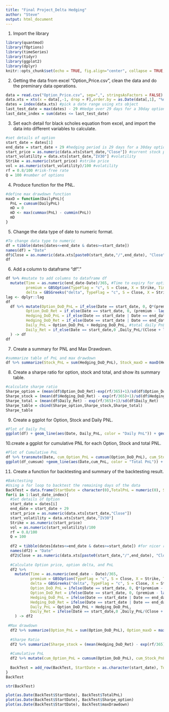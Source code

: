 ```yaml
---
title: "Final Project_Delta Hedging"
author: "Steve"
output: html_document
---
```


1. Import the library
```r
library(quantmod)
library(fOptions)
library(timeSeries)
library(tidyr)
library(ggplot2)
library(dplyr)
knitr::opts_chunk$set(echo = TRUE, fig.align="center", collapse = TRUE, cache = TRUE)
```

2. Getting the data from excel "Option_Price.csv", clean the data and do the preminary data operations.
```r
data = read.csv("Option_Price.csv", sep=",", stringsAsFactors = FALSE)
data.xts = xts(x = data[,-1, drop = F],order.by = as.Date(data[,1], "%d-%B-%y")) #Create xts object
dates = index(data.xts) #pick a date range using xts object
last_test_date = max(dates) - 29 #Hedge over 29 days for a 30day option
last_date_index = sum(dates <= last_test_date)

```

3. Set each detail for black scholes equation from excel, and import the data into different variables to calculate.
```r
#set details of option
start_date = dates[1]
end_date = start_date + 29 #hedging period is 29 days for a 30day option
start_price = as.numeric(data.xts[start_date,"Close"]) #current stock price
start_volatility = data.xts[start_date,"IV30"] #volatility
Strike = as.numeric(start_price) #strike price
vol = as.numeric(start_volatility)/100 #volatility
rf = 0.8/100 #risk-free rate
Q = 100 #number of options

```

4. Produce function for the PNL.
```r
#define max drawdown function
maxD = function(DailyPnL){
  PnL = cumsum(DailyPnL)
  mD = 0
  mD <- max(cummax(PnL) - cummin(PnL))
  mD
}
```

5. Change the data type of date to numeric format. 

```r
#To change data type to numeric
df = tibble(dates[dates<=end_date & dates>=start_date]) 
names(df) = "Date"
df$Close = as.numeric(data.xts[paste0(start_date,"/",end_date), "Close"])
df
```

6. Add a column to dataframe "df"."
```r

df %>% #mutate to add columns to dataframe df
  mutate(Time = as.numeric(end_date-Date)/365, #Time to expiry for option price calculation
         premium = GBSOption(TypeFlag = "c", S = Close, X = Strike, Time = Time, r = rf, b = 0, sigma = vol)@price, #Calculating call option price
         delta = GBSGreeks("delta", TypeFlag = "c", S = Close, X = Strike, Time = Time, r = rf, b = 0, sigma = vol)) -> df #Calculating option delta
lag <- dplyr::lag
df
  df %>% mutate(Option_DoD_PnL = if_else(Date == start_date, 0, Q*(premium - lag(premium))), #daily option PnL
         Option_DoD_Ret = if_else(Date == start_date, 0, (premium - lag(premium))/lag(premium)), #daily option PnL expressed as returns
         Hedging_DoD_PnL = if_else(Date == start_date | Date == end_date, 0, Q*lag(delta)*(lag(Close)-Close)), #daily hedging PnL
         Hedging_DoD_Ret = if_else(Date == start_date | Date == end_date, 0, (lag(Close)-Close)/Close), #daily hedging PnL expressed as returns
         Daily_PnL = Option_DoD_PnL + Hedging_DoD_PnL, #total daily PnL
         Daily_Ret = if_else(Date == start_date,0 ,Daily_PnL/(Close + lag(premium))) #total daily PnL expressed as returns
  ) -> df 
df
```

7. Create a summary for PNL and Max Drawdown.
```r
#summarize table of PnL and max drawdown
df %>% summarize(Stock_PnL = sum(Hedging_DoD_PnL), Stock_maxD = maxD(Hedging_DoD_PnL), Option_PnL = sum(Option_DoD_PnL), Option_maxD = maxD(Option_DoD_PnL), PnL = sum(Daily_PnL), maxDrawdown = maxD(Daily_PnL)) 

```

8. Create a sharpe ratio for option, stock and total, and show its summary table.
```r
#calculate sharpe ratio
Sharpe_option = (mean(df$Option_DoD_Ret)-exp(rf/365)+1)/sd(df$Option_DoD_Ret)
Sharpe_stock = (mean(df$Hedging_DoD_Ret) - exp(rf/365)+1)/sd(df$Hedging_DoD_Ret)
Sharpe_total = (mean(df$Daily_Ret) - exp(rf/365)+1)/sd(df$Daily_Ret)
Sharpe_table = cbind(Sharpe_option,Sharpe_stock,Sharpe_total)
Sharpe_table
```

9. Create a ggplot for Option, Stock and Daily PNL.
```r
#Plot of Daily PnL
ggplot(df) + geom_line(aes(Date, Daily_PnL, color = "Daily PnL")) + geom_line(aes(Date, Hedging_DoD_PnL, color = "Stock PnL")) + geom_line(aes(Date, Option_DoD_PnL, color = "Option PnL")) + ggtitle("Plot of Daily PnL") +   scale_color_manual(name = "Daily PnL", values = c("Daily PnL" = "black", "Stock PnL"="green", "Option PnL"="blue"))


```

10.create a ggplot for cumulative PNL for each Option, Stock and total PNL.
```r
#Plot of Cumulative PnL
df %>% transmute(Date, cum_Option_PnL = cumsum(Option_DoD_PnL), cum_Stock_PnL = cumsum(Hedging_DoD_PnL), cum_PnL = cumsum(Daily_PnL)) -> df_cumsum
ggplot(df_cumsum) +geom_line(aes(Date,cum_PnL, color = "Total PnL")) + geom_line(aes(Date, cum_Stock_PnL, color = "Stock PnL")) + geom_line(aes(Date, cum_Option_PnL, color = "Option PnL")) + ggtitle("Plot of Cumulative PnL") +   scale_color_manual(name = "Cumulative Daily PnL", values = c("Total PnL" = "black", "Stock PnL"="green", "Option PnL"="blue")) + ylab("Cumulative PnL")
```

11. Create a function for backtesting and summary of the backtesting result.
```r
#Bakctesting
#Using a for loop to backtest the remaining days of the data 
BackTest = data.frame(StartDate = character(0),TotalPnL = numeric(0), StockPnL = numeric(0), OptionPnL = numeric(0),maxDrawdown = numeric(0),Sharpe_stock = numeric(0), Sharpe_option = numeric(0), Sharpe_total = numeric(0), stringsAsFactors = FALSE) #generate
for(i in 1:last_date_index){
  #Set details of Option
  start_date = dates[i]
  end_date = start_date + 29
  start_price = as.numeric(data.xts[start_date,"Close"])
  start_volatility = data.xts[start_date,"IV30"]
  Strike = as.numeric(start_price)
  vol = as.numeric(start_volatility)/100
  rf = 0.8/100
  Q = 100
  
  df2 = tibble(dates[dates<=end_date & dates>=start_date]) #for nicer representation of dataframe
  names(df2) = "Date"
  df2$Close = as.numeric(data.xts[paste0(start_date,"/",end_date), "Close"])
  
  #Calculate Option price, option delta, and PnL
  df2 %>%
    mutate(Time = as.numeric(end_date - Date)/365, 
           premium = GBSOption(TypeFlag = "c", S = Close, X = Strike, Time = Time, r = rf, b = 0, sigma = vol)@price, 
           delta = GBSGreeks("delta", TypeFlag = "c", S = Close, X = Strike, Time = Time, r = rf, b = 0, sigma = vol), 
           Option_DoD_PnL = ifelse(Date == start_date, 0, Q*(premium - lag(premium))),
           Option_DoD_Ret = ifelse(Date == start_date, 0, (premium - lag(premium))/lag(premium)),
           Hedging_DoD_PnL = ifelse(Date == start_date | Date == end_date, 0, Q*lag(delta)*(lag(Close)-Close)),
           Hedging_DoD_Ret = ifelse(Date == start_date | Date == end_date, 0, (lag(Close)-Close)/Close),
           Daily_PnL = Option_DoD_PnL + Hedging_DoD_PnL,
           Daily_Ret = ifelse(Date == start_date,0 ,Daily_PnL/(Close + lag(premium)))
    ) -> df2
  
 #Max drawdown
  df2 %>% summarize(Option_PnL = sum(Option_DoD_PnL), Option_maxD = maxD(Option_DoD_PnL), Stock_PnL = sum(Hedging_DoD_PnL), Stock_maxD = maxD(Hedging_DoD_PnL), PnL = sum(Daily_PnL), maxDrawdown = maxD(Daily_PnL)) -> bt_maxD
  
  #Sharpe Ratio
  df2 %>% summarize(Sharpe_stock = (mean(Hedging_DoD_Ret) - exp(rf/365)+1)/sd(Hedging_DoD_Ret), Sharpe_option = (mean(Option_DoD_Ret)-exp(rf/365)+1)/sd(Option_DoD_Ret), Sharpe_total = (mean(Daily_Ret) - exp(rf/365)+1)/sd(Daily_Ret)) -> bt_Sharpe
  
  #Cumulative PnL
  df2 %>% mutate(cum_Option_PnL = cumsum(Option_DoD_PnL), cum_Stock_PnL = cumsum(Hedging_DoD_PnL), cum_PnL = cumsum(Daily_PnL)) %>% filter(row_number() == n()) -> bt_PnL
  
  BackTest = add_row(BackTest, StartDate = as.character(start_date), TotalPnL = bt_PnL$cum_PnL[1], StockPnL = bt_PnL$cum_Stock_PnL[1], OptionPnL = bt_PnL$cum_Option_PnL[1], maxDrawdown = bt_maxD$maxDrawdown[1], Sharpe_stock = bt_Sharpe$Sharpe_stock, Sharpe_option = bt_Sharpe$Sharpe_option, Sharpe_total = bt_Sharpe$Sharpe_total)
}
BackTest  

str(BackTest)

plot(as.Date(BackTest$StartDate), BackTest$TotalPnL)
plot(as.Date(BackTest$StartDate), BackTest$Sharpe_option)
plot(as.Date(BackTest$StartDate), BackTest$maxDrawdown)
```
